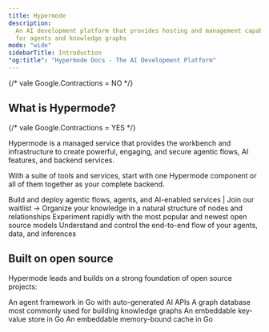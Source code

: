 ```yaml
---
title: Hypermode
description:
  An AI development platform that provides hosting and management capabilities
  for agents and knowledge graphs
mode: "wide"
sidebarTitle: Introduction
"og:title": "Hypermode Docs - The AI Development Platform"
---
```


{/* vale Google.Contractions = NO */}

## What is Hypermode?

{/* vale Google.Contractions = YES */}

Hypermode is a managed service that provides the workbench and infrastructure to
create powerful, engaging, and secure agentic flows, AI features, and backend
services.

With a suite of tools and services, start with one Hypermode component or all of
them together as your complete backend.

<CardGroup cols={2}>
  <Card
    title="Apps"
    icon="rectangle-code"
    href="https://hypermode.typeform.com/agentswaitlist"
  >
    Build and deploy agentic flows, agents, and AI-enabled services | Join our
    waitlist →
  </Card>
  <Card title="Graphs" icon="chart-network" href="graphs/overview">
    Organize your knowledge in a natural structure of nodes and relationships
  </Card>
  <Card title="Models" icon="cube" href="/hosted-models">
    Experiment rapidly with the most popular and newest open source models
  </Card>
  <Card title="Integrated Console" icon="display">
    Understand and control the end-to-end flow of your agents, data, and
    inferences
  </Card>
</CardGroup>

## Built on open source

Hypermode leads and builds on a strong foundation of open source projects:

<CardGroup cols={4}>
  <Card title="Modus" icon="" href="/modus">
    An agent framework in Go with auto-generated AI APIs
  </Card>
  <Card title="Dgraph" icon="" href="https://dgraph.io">
    A graph database most commonly used for building knowledge graphs
  </Card>
  <Card title="Badger" icon="" href="/badger">
    An embeddable key-value store in Go
  </Card>
  <Card
    title="Ristretto"
    icon=""
    href="https://github.com/hypermodeinc/ristretto"
  >
    An embeddable memory-bound cache in Go
  </Card>
</CardGroup>
